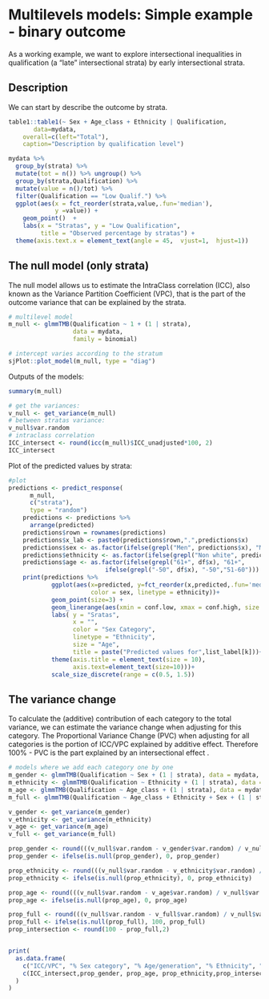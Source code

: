 # Multilevels models: Simple example - binary outcome

As a working example, we want to explore intersectional inequalities in qualification (a "late" intersectional strata) by early intersectional strata.


## Description

We can start by describe the outcome by strata.

```r

table1::table1(~ Sex + Age_class + Ethnicity | Qualification,
       data=mydata,
    overall=c(left="Total"),
    caption="Description by qualification level")

```

```r
mydata %>% 
  group_by(strata) %>% 
  mutate(tot = n()) %>% ungroup() %>% 
  group_by(strata,Qualification) %>% 
  mutate(value = n()/tot) %>% 
  filter(Qualification == "Low Qualif.") %>% 
  ggplot(aes(x = fct_reorder(strata,value,.fun='median'),
             y =value)) +
    geom_point()  +
    labs(x = "Stratas", y = "Low Qualification",
         title = "Observed percentage by stratas") +
  theme(axis.text.x = element_text(angle = 45,  vjust=1,  hjust=1))

```


## The null model (only strata) 

The null model allows us to estimate the IntraClass correlation (ICC), also known as the Variance Partition Coefficient (VPC), that is the part of the outcome variance that can be explained by the strata.


```r

# multilevel model
m_null <- glmmTMB(Qualification ~ 1 + (1 | strata),
                  data = mydata,
                  family = binomial)

# intercept varies according to the stratum
sjPlot::plot_model(m_null, type = "diag")

```

Outputs of the models: 
```r
summary(m_null)

# get the variances:
v_null <- get_variance(m_null)
# between stratas variance:
v_null$var.random
# intraclass correlation 
ICC_intersect <- round(icc(m_null)$ICC_unadjusted*100, 2)
ICC_intersect

```

Plot of the predicted values by strata:

```r
#plot
predictions <- predict_response(
      m_null,
      c("strata"),
      type = "random") 
    predictions <- predictions %>% 
      arrange(predicted) 
    predictions$rown = rownames(predictions)
    predictions$x_lab <- paste0(predictions$rown,".",predictions$x)
    predictions$sex <- as.factor(ifelse(grepl("Men", predictions$x), "Men", "Women"))
    predictions$ethnicity <- as.factor(ifelse(grepl("Non white", predictions$x), "Non white", "White"))
    predictions$age <- as.factor(ifelse(grepl("61+", df$x), "61+",
                           ifelse(grepl("-50", df$x), "-50","51-60")))
    print(predictions %>% 
            ggplot(aes(x=predicted, y=fct_reorder(x,predicted,.fun='median'),
                       color = sex, linetype = ethnicity))+
            geom_point(size=3) +
            geom_linerange(aes(xmin = conf.low, xmax = conf.high, size = Age))+
            labs( y = "Sratas", 
                  x = "",
                  color = "Sex Category",
                  linetype = "Ethnicity",
                  size = "Age",
                  title = paste("Predicted values for",list_label[k]))+
            theme(axis.title = element_text(size = 10),
                  axis.text=element_text(size=10)))+ 
            scale_size_discrete(range = c(0.5, 1.5))

```


## The variance change 

To calculate the (additive) contribution of each category to the total variance, we can estimate the variance change when adjusting for this category. The Proportional Variance Change (PVC) when adjusting for all categories is the portion of ICC/VPC explained by additive effect. Therefore 100% - PVC is the part explained by an intersectional effect .


```r

# models where we add each category one by one
m_gender <- glmmTMB(Qualification ~ Sex + (1 | strata), data = mydata, family=binomial)
m_ethnicity <- glmmTMB(Qualification ~ Ethnicity + (1 | strata), data = mydata, family=binomial)
m_age <- glmmTMB(Qualification ~ Age_class + (1 | strata), data = mydata, family=binomial)
m_full <- glmmTMB(Qualification ~ Age_class + Ethnicity + Sex + (1 | strata), data = mydata, family=binomial)

v_gender <- get_variance(m_gender)
v_ethnicity <- get_variance(m_ethnicity)
v_age <- get_variance(m_age)
v_full <- get_variance(m_full)

prop_gender <- round(((v_null$var.random - v_gender$var.random) / v_null$var.random)*100,2)
prop_gender <- ifelse(is.null(prop_gender), 0, prop_gender)

prop_ethnicity <- round(((v_null$var.random - v_ethnicity$var.random) / v_null$var.random)*100,2)
prop_ethnicity <- ifelse(is.null(prop_ethnicity), 0, prop_ethnicity)

prop_age <- round(((v_null$var.random - v_age$var.random) / v_null$var.random)*100,2)
prop_age <- ifelse(is.null(prop_age), 0, prop_age)

prop_full <- round(((v_null$var.random - v_full$var.random) / v_null$var.random)*100,2)
prop_full <- ifelse(is.null(prop_full), 100, prop_full)
prop_intersection <- round(100 - prop_full,2)


print(
  as.data.frame(
    c("ICC/VPC", "% Sex category", "% Age/generation", "% Ethnicity", "%Intersection"),
    c(ICC_intersect,prop_gender, prop_age, prop_ethnicity,prop_intersection )
  )
)


```

